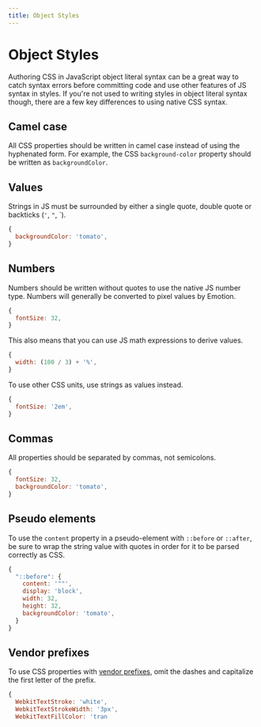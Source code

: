 ```yaml
---
title: Object Styles
---
```


# Object Styles

Authoring CSS in JavaScript object literal syntax can be a great way to catch syntax errors before committing code and use other features of JS syntax in styles.
If you're not used to writing styles in object literal syntax though, there are a few key differences to using native CSS syntax.

## Camel case

All CSS properties should be written in camel case instead of using the hyphenated form.
For example, the CSS `background-color` property should be written as `backgroundColor`.

## Values

Strings in JS must be surrounded by either a single quote, double quote or backticks (`'`, `"`, <inlineCode>`</inlineCode>).

```js
{
  backgroundColor: 'tomato',
}
```

## Numbers

Numbers should be written without quotes to use the native JS number type.
Numbers will generally be converted to pixel values by Emotion.

```js
{
  fontSize: 32,
}
```

This also means that you can use JS math expressions to derive values.

```js
{
  width: (100 / 3) + '%',
}
```

To use other CSS units, use strings as values instead.

```js
{
  fontSize: '2em',
}
```

## Commas

All properties should be separated by commas, not semicolons.

```js
{
  fontSize: 32,
  backgroundColor: 'tomato',
}
```

## Pseudo elements

To use the `content` property in a pseudo-element with `::before` or `::after`, be sure to wrap the string value with quotes in order for it to be parsed correctly as CSS.

```js
{
  "::before": {
    content: '""',
    display: 'block',
    width: 32,
    height: 32,
    backgroundColor: 'tomato',
  }
}
```

## Vendor prefixes

To use CSS properties with [vendor prefixes](https://developer.mozilla.org/en-US/docs/Glossary/Vendor_Prefix),
omit the dashes and capitalize the first letter of the prefix.

```js
{
  WebkitTextStroke: 'white',
  WebkitTextStrokeWidth: '3px',
  WebkitTextFillColor: 'tran